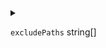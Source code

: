 
<details>
<summary>

`excludePaths`  <span class="config-field-type">string[]</span> 

</summary>

ExcludePaths is an array of file patterns in gitignore format to exclude.

</details>
